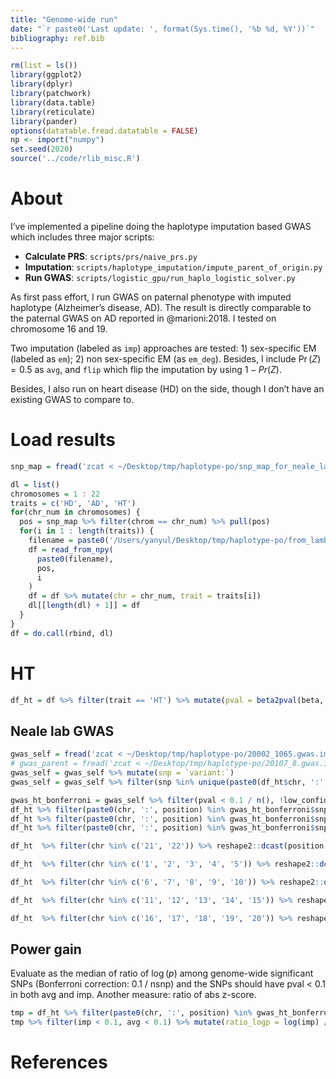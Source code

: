 ```yaml
---
title: "Genome-wide run"
date: "`r paste0('Last update: ', format(Sys.time(), '%b %d, %Y'))`"    
bibliography: ref.bib
---
```



```r
rm(list = ls())
library(ggplot2)
library(dplyr)
library(patchwork)
library(data.table)
library(reticulate)
library(pander)
options(datatable.fread.datatable = FALSE)
np <- import("numpy")
set.seed(2020)
source('../code/rlib_misc.R')
```

# About

I've implemented a pipeline doing the haplotype imputation based GWAS which includes three major scripts:

* **Calculate PRS**: `scripts/prs/naive_prs.py`
* **Imputation**: `scripts/haplotype_imputation/impute_parent_of_origin.py`
* **Run GWAS**: `scripts/logistic_gpu/run_haplo_logistic_solver.py`

As first pass effort, I run GWAS on paternal phenotype with imputed haplotype (Alzheimer's disease, AD).
The result is directly comparable to the paternal GWAS  on AD reported in @marioni:2018.
I tested on chromosome 16 and 19.

Two imputation (labeled as `imp`) approaches are tested: 1) sex-specific EM (labeled as `em`); 2) non sex-specific EM (as `em_deg`). Besides, I include $\Pr(Z) = 0.5$ as `avg`, and `flip` which flip the imputation by using $1 - Pr(Z)$.

Besides, I also run on heart disease (HD) on the side, though I don't have an existing GWAS to compare to.

# Load results


```r
snp_map = fread('zcat < ~/Desktop/tmp/haplotype-po/snp_map_for_neale_lab_gwas.with_sign.tsv.gz', header = TRUE, sep = '\t')

dl = list()
chromosomes = 1 : 22
traits = c('HD', 'AD', 'HT')
for(chr_num in chromosomes) {
  pos = snp_map %>% filter(chrom == chr_num) %>% pull(pos)
  for(i in 1 : length(traits)) {
    filename = paste0('/Users/yanyul/Desktop/tmp/haplotype-po/from_lambda/gwas/chr', chr_num, '.npy')
    df = read_from_npy(
      paste0(filename),
      pos, 
      i
    )
    df = df %>% mutate(chr = chr_num, trait = traits[i])
    dl[[length(dl) + 1]] = df
  }
}
df = do.call(rbind, dl)
```



# HT

```r
df_ht = df %>% filter(trait == 'HT') %>% mutate(pval = beta2pval(beta, se))
```

## Neale lab GWAS

```r
gwas_self = fread('zcat < ~/Desktop/tmp/haplotype-po/20002_1065.gwas.imputed_v3.both_sexes.tsv.bgz|awk \'{split($1,a,":"); print $0"\t"a[1]":"a[2]}\'', header = T, sep = '\t', data.table = F)
# gwas_parent = fread('zcat < ~/Desktop/tmp/haplotype-po/20107_8.gwas.imputed_v3.both_sexes.tsv.bgz | grep "^16:\\|^19:"', header = F, sep = '\t', data.table = F)
gwas_self = gwas_self %>% mutate(snp = `variant:`)
gwas_self = gwas_self %>% filter(snp %in% unique(paste0(df_ht$chr, ':', df_ht$position)))

gwas_ht_bonferroni = gwas_self %>% filter(pval < 0.1 / n(), !low_confidence_variant)
df_ht %>% filter(paste0(chr, ':', position) %in% gwas_ht_bonferroni$snp) %>% reshape2::dcast(position + chr ~ impute, value.var = 'pval') %>% ggplot() + geom_point(aes(x = -log(avg), y = -log(flip), color = 'flip'), alpha = .3) + geom_point(aes(x = -log(avg), y = -log(imp), color = 'imp'), alpha = .3) + geom_abline(slope = 1, intercept = 0) + coord_equal() #+ facet_wrap(~chr)
df_ht %>% filter(paste0(chr, ':', position) %in% gwas_ht_bonferroni$snp) %>% reshape2::dcast(position + chr ~ impute, value.var = 'pval') %>% ggplot() + geom_point(aes(x = -log(flip), y = -log(imp))) + geom_density2d(aes(x = -log(flip), y = -log(imp))) + geom_abline(slope = 1, intercept = 0, color = 'gray') + coord_equal() #+ facet_wrap(~chr)
df_ht %>% filter(paste0(chr, ':', position) %in% gwas_ht_bonferroni$snp) %>% reshape2::dcast(position + chr ~ impute, value.var = 'pval') %>% ggplot() + geom_point(aes(x = -log(avg), y = -log(imp))) + geom_density2d(aes(x = -log(avg), y = -log(imp))) + geom_abline(slope = 1, intercept = 0, color = 'gray') + coord_equal() #+ facet_wrap(~chr)
```

```r
df_ht  %>% filter(chr %in% c('21', '22')) %>% reshape2::dcast(position + chr ~ impute, value.var = 'pval') %>% ggplot() + geom_point(aes(x = -log(avg), y = -log(imp))) + geom_density2d(aes(x = -log(avg), y = -log(imp))) + geom_abline(slope = 1, intercept = 0, color = 'gray') + coord_equal() + facet_wrap(~chr)
```

```r
df_ht  %>% filter(chr %in% c('1', '2', '3', '4', '5')) %>% reshape2::dcast(position + chr ~ impute, value.var = 'pval') %>% ggplot() + geom_point(aes(x = -log(avg), y = -log(imp))) + geom_density2d(aes(x = -log(avg), y = -log(imp))) + geom_abline(slope = 1, intercept = 0, color = 'gray') + coord_equal() + facet_wrap(~chr)
```

```r
df_ht  %>% filter(chr %in% c('6', '7', '8', '9', '10')) %>% reshape2::dcast(position + chr ~ impute, value.var = 'pval') %>% ggplot() + geom_point(aes(x = -log(avg), y = -log(imp))) + geom_density2d(aes(x = -log(avg), y = -log(imp))) + geom_abline(slope = 1, intercept = 0, color = 'gray') + coord_equal() + facet_wrap(~chr)
```

```r
df_ht  %>% filter(chr %in% c('11', '12', '13', '14', '15')) %>% reshape2::dcast(position + chr ~ impute, value.var = 'pval') %>% ggplot() + geom_point(aes(x = -log(avg), y = -log(imp))) + geom_density2d(aes(x = -log(avg), y = -log(imp))) + geom_abline(slope = 1, intercept = 0, color = 'gray') + coord_equal() + facet_wrap(~chr)
```

```r
df_ht  %>% filter(chr %in% c('16', '17', '18', '19', '20')) %>% reshape2::dcast(position + chr ~ impute, value.var = 'pval') %>% ggplot() + geom_point(aes(x = -log(avg), y = -log(imp))) + geom_density2d(aes(x = -log(avg), y = -log(imp))) + geom_abline(slope = 1, intercept = 0, color = 'gray') + coord_equal() + facet_wrap(~chr)
```

## Power gain

Evaluate as the median of ratio of $\log(p)$ among genome-wide significant SNPs (Bonferroni correction: 0.1 / nsnp) and the SNPs should have pval < 0.1 in both avg and imp.
Another measure: ratio of abs z-score.

```r
tmp = df_ht %>% filter(paste0(chr, ':', position) %in% gwas_ht_bonferroni$snp) %>% reshape2::dcast(position + chr ~ impute, value.var = 'pval')
tmp %>% filter(imp < 0.1, avg < 0.1) %>% mutate(ratio_logp = log(imp) / log(avg), z_imp = qnorm(imp, lower.tail = F), z_avg = qnorm(avg, lower.tail = F)) %>% mutate(ratio_z = z_imp / z_avg) %>% group_by(chr) %>% summarize(median_ratio_logp = median(ratio_logp), mean_ratio_logp = mean(ratio_logp), nsnp = n(), median_ratio_z = median(ratio_z), mean_ratio_z = mean(ratio_z)) %>% write.csv('../analysis_output/gw_check.power.csv', row.names = F)
```



# References

